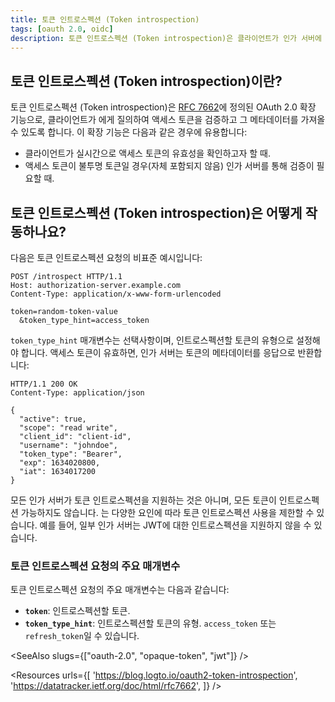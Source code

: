 ```yaml
---
title: 토큰 인트로스펙션 (Token introspection)
tags: [oauth 2.0, oidc]
description: 토큰 인트로스펙션 (Token introspection)은 클라이언트가 인가 서버에 질의하여 액세스 토큰을 검증하고 그 메타데이터를 가져오는 OAuth 2.0 확장 기능입니다.
---
```


## 토큰 인트로스펙션 (Token introspection)이란?

토큰 인트로스펙션 (Token introspection)은 [RFC 7662](https://datatracker.ietf.org/doc/html/rfc7662)에 정의된 OAuth 2.0 확장 기능으로, <Ref slug="client">클라이언트</Ref>가 <Ref slug="authorization-server" />에게 질의하여 액세스 토큰을 검증하고 그 메타데이터를 가져올 수 있도록 합니다. 이 확장 기능은 다음과 같은 경우에 유용합니다:

- 클라이언트가 실시간으로 액세스 토큰의 유효성을 확인하고자 할 때.
- 액세스 토큰이 <Ref slug="opaque-token">불투명 토큰</Ref>일 경우(자체 포함되지 않음) 인가 서버를 통해 검증이 필요할 때.

## 토큰 인트로스펙션 (Token introspection)은 어떻게 작동하나요?

다음은 토큰 인트로스펙션 요청의 비표준 예시입니다:

```http
POST /introspect HTTP/1.1
Host: authorization-server.example.com
Content-Type: application/x-www-form-urlencoded

token=random-token-value
  &token_type_hint=access_token
```

`token_type_hint` 매개변수는 선택사항이며, 인트로스펙션할 토큰의 유형으로 설정해야 합니다. 액세스 토큰이 유효하면, 인가 서버는 토큰의 메타데이터를 응답으로 반환합니다:

```http
HTTP/1.1 200 OK
Content-Type: application/json

{
  "active": true,
  "scope": "read write",
  "client_id": "client-id",
  "username": "johndoe",
  "token_type": "Bearer",
  "exp": 1634020800,
  "iat": 1634017200
}
```

모든 인가 서버가 토큰 인트로스펙션을 지원하는 것은 아니며, 모든 토큰이 인트로스펙션 가능하지도 않습니다. <Ref slug="authorization-server" />는 다양한 요인에 따라 토큰 인트로스펙션 사용을 제한할 수 있습니다. 예를 들어, 일부 인가 서버는 <Ref slug="jwt">JWT</Ref>에 대한 인트로스펙션을 지원하지 않을 수 있습니다.

### 토큰 인트로스펙션 요청의 주요 매개변수

토큰 인트로스펙션 요청의 주요 매개변수는 다음과 같습니다:

- **`token`**: 인트로스펙션할 토큰.
- **`token_type_hint`**: 인트로스펙션할 토큰의 유형. `access_token` 또는 `refresh_token`일 수 있습니다.

<SeeAlso slugs={["oauth-2.0", "opaque-token", "jwt"]} />

<Resources
  urls={[
    'https://blog.logto.io/oauth2-token-introspection',
    'https://datatracker.ietf.org/doc/html/rfc7662',
  ]}
/>